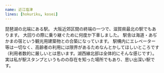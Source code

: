 ```yaml
---
name: 近江塩津
lines: [hokuriku, kosei]
---
```


琵琶湖の北端にある駅。
大阪近郊区間の終端の一つで、滋賀県最北の駅でもあります。
大回りの際に乗り継ぐために何度か下車しました。
駅舎は海道・あぢかまの宿という観光用建築物との合築になっています。
駅構内にエレベーター等は一切なく、高齢者の利用には限界があるためなんとかしてほしいところです（利用者数的に厳しいとは思います。湖西線北部は全体的にそんな感じです）。
実は私が駅スタンプというものの存在を知った場所でもあり、思い出深い駅です。
